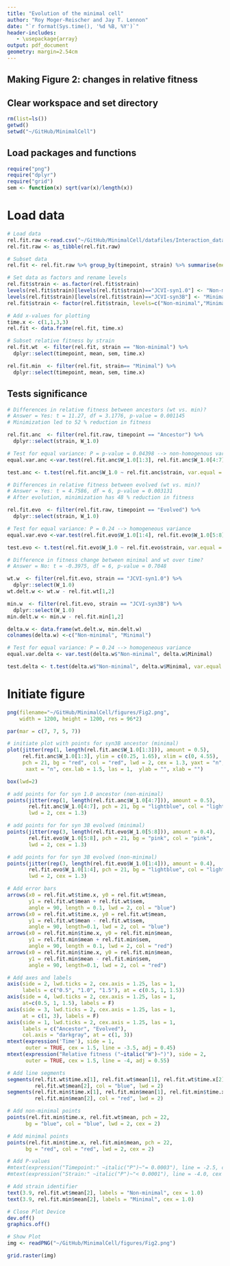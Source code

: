```yaml
---
title: "Evolution of the minimal cell"
author: "Roy Moger-Reischer and Jay T. Lennon"
date: "`r format(Sys.time(), '%d %B, %Y')`"
header-includes:
   - \usepackage{array}
output: pdf_document
geometry: margin=2.54cm
---
```


## Making Figure 2: changes in relative fitness

## Clear workspace and set directory
```r
rm(list=ls())
getwd()
setwd("~/GitHub/MinimalCell")
```

## Load packages and functions
```r
require("png")
require("dplyr")
require("grid")
sem <- function(x) sqrt(var(x)/length(x))
```

# Load data
```r
# Load data
rel.fit.raw <-read.csv("~/GitHub/MinimalCell/datafiles/Interaction_data_fitness.csv")
rel.fit.raw <- as_tibble(rel.fit.raw)

# Subset data
rel.fit <- rel.fit.raw %>% group_by(timepoint, strain) %>% summarise(mean = mean(W_1.0), sem = sem(W_1.0))

# Set data as factors and rename levels
rel.fit$strain <- as.factor(rel.fit$strain)
levels(rel.fit$strain)[levels(rel.fit$strain)=="JCVI-syn1.0"] <- "Non-minimal"
levels(rel.fit$strain)[levels(rel.fit$strain)=="JCVI-syn3B"] <- "Minimal"
rel.fit$strain <- factor(rel.fit$strain, levels=c("Non-minimal","Minimal"))

# Add x-values for plotting
time.x <- c(1,1,3,3)
rel.fit <- data.frame(rel.fit, time.x)

# Subset relative fitness by strain
rel.fit.wt  <- filter(rel.fit, strain == "Non-minimal") %>%
  dplyr::select(timepoint, mean, sem, time.x)

rel.fit.min  <- filter(rel.fit, strain== "Minimal") %>%
  dplyr::select(timepoint, mean, sem, time.x)
```

## Tests significance

```r
# Differences in relative fitness between ancestors (wt vs. min)?
# Answer = Yes: t = 11.27, df = 3.1776, p-value = 0.001145
# Minimization led to 52 % reduction in fitness

rel.fit.anc  <- filter(rel.fit.raw, timepoint == "Ancestor") %>%
  dplyr::select(strain, W_1.0)

# Test for equal variance: P = p-value = 0.04398 --> non-homogenous variance
equal.var.anc <-var.test(rel.fit.anc$W_1.0[1:3], rel.fit.anc$W_1.0[4:7])

test.anc <- t.test(rel.fit.anc$W_1.0 ~ rel.fit.anc$strain, var.equal = F)

# Differences in relative fitness between evolved (wt vs. min)?
# Answer = Yes: t = 4.7586, df = 6, p-value = 0.003131
# After evolution, minimization has 48 % reduction in fitness

rel.fit.evo  <- filter(rel.fit.raw, timepoint == "Evolved") %>%
  dplyr::select(strain, W_1.0)

# Test for equal variance: P = 0.24 --> homogeneous variance
equal.var.evo <-var.test(rel.fit.evo$W_1.0[1:4], rel.fit.evo$W_1.0[5:8])

test.evo <- t.test(rel.fit.evo$W_1.0 ~ rel.fit.evo$strain, var.equal = T)

# Difference in fitness change between minimal and wt over time?
# Answer = No: t = -0.3975, df = 6, p-value = 0.7048

wt.w  <- filter(rel.fit.evo, strain == "JCVI-syn1.0") %>%
  dplyr::select(W_1.0)
wt.delt.w <- wt.w - rel.fit.wt[1,2]

min.w  <- filter(rel.fit.evo, strain == "JCVI-syn3B") %>%
  dplyr::select(W_1.0)
min.delt.w <- min.w - rel.fit.min[1,2]

delta.w <- data.frame(wt.delt.w, min.delt.w)
colnames(delta.w) <-c("Non-minimal", "Minimal")

# Test for equal variance: P = 0.24 --> homogeneous variance
equal.var.delta <- var.test(delta.w$"Non-minimal", delta.w$Minimal)

test.delta <- t.test(delta.w$"Non-minimal", delta.w$Minimal, var.equal = T)
```

# Initiate figure
```r
png(filename="~/GitHub/MinimalCell/figures/Fig2.png",
    width = 1200, height = 1200, res = 96*2) 

par(mar = c(7, 7, 5, 7))

# initiate plot with points for syn3B ancestor (minimal)
plot(jitter(rep(1, length(rel.fit.anc$W_1.0[1:3])), amount = 0.5), 
     rel.fit.anc$W_1.0[1:3], ylim = c(0.25, 1.65), xlim = c(0, 4.55), 
     pch = 21, bg = "red", col = "red", lwd = 2, cex = 1.3, yaxt = "n", 
      xaxt = "n", cex.lab = 1.5, las = 1,  ylab = "", xlab = "")

box(lwd=2)

# add points for for syn 1.0 ancestor (non-minimal)
points(jitter(rep(1, length(rel.fit.anc$W_1.0[4:7])), amount = 0.5), 
       rel.fit.anc$W_1.0[4:7], pch = 21, bg = "lightblue", col = "lightblue", 
       lwd = 2, cex = 1.3)

# add points for for syn 3B evolved (minimal)
points(jitter(rep(3, length(rel.fit.evo$W_1.0[5:8])), amount = 0.4), 
       rel.fit.evo$W_1.0[5:8], pch = 21, bg = "pink", col = "pink", 
       lwd = 2, cex = 1.3)

# add points for for syn 3B evolved (non-minimal)
points(jitter(rep(3, length(rel.fit.evo$W_1.0[1:4])), amount = 0.4), 
       rel.fit.evo$W_1.0[1:4], pch = 21, bg = "lightblue", col = "lightblue", 
       lwd = 2, cex = 1.3)

# Add error bars
arrows(x0 = rel.fit.wt$time.x, y0 = rel.fit.wt$mean, 
       y1 = rel.fit.wt$mean + rel.fit.wt$sem, 
       angle = 90, length = 0.1, lwd = 2, col = "blue")
arrows(x0 = rel.fit.wt$time.x, y0 = rel.fit.wt$mean, 
       y1 = rel.fit.wt$mean - rel.fit.wt$sem, 
       angle = 90, length=0.1, lwd = 2, col = "blue")
arrows(x0 = rel.fit.min$time.x, y0 = rel.fit.min$mean, 
       y1 = rel.fit.min$mean + rel.fit.min$sem, 
       angle = 90, length = 0.1, lwd = 2, col = "red")
arrows(x0 = rel.fit.min$time.x, y0 = rel.fit.min$mean, 
       y1 = rel.fit.min$mean - rel.fit.min$sem, 
       angle = 90, length=0.1, lwd = 2, col = "red")

# Add axes and labels
axis(side = 2, lwd.ticks = 2, cex.axis = 1.25, las = 1,
     labels = c("0.5", "1.0", "1.5"), at = c(0.5, 1, 1.5))
axis(side = 4, lwd.ticks = 2, cex.axis = 1.25, las = 1,
     at=c(0.5, 1, 1.5), labels = F)
axis(side = 3, lwd.ticks = 2, cex.axis = 1.25, las = 1,
     at = c(1, 3), labels = F)
axis(side = 1, lwd.ticks = 2, cex.axis = 1.25, las = 1,
     labels = c("Ancestor", "Evolved"), 
     col.axis = "darkgray", at = c(1, 3))
mtext(expression('Time'), side = 1,
      outer = TRUE, cex = 1.5, line = -3.5, adj = 0.45)
mtext(expression("Relative fitness ("~italic("W")~")"), side = 2, 
      outer = TRUE, cex = 1.5, line = -4, adj = 0.55)

# Add line segments
segments(rel.fit.wt$time.x[1], rel.fit.wt$mean[1], rel.fit.wt$time.x[2], 
         rel.fit.wt$mean[2], col = "blue", lwd = 2)
segments(rel.fit.min$time.x[1], rel.fit.min$mean[1], rel.fit.min$time.x[2], 
         rel.fit.min$mean[2], col = "red", lwd = 2)

# Add non-minimal points
points(rel.fit.min$time.x, rel.fit.wt$mean, pch = 22, 
      bg = "blue", col = "blue", lwd = 2, cex = 2)

# Add minimal points
points(rel.fit.min$time.x, rel.fit.min$mean, pch = 22, 
      bg = "red", col = "red", lwd = 2, cex = 2)

# Add P-values
#mtext(expression("Timepoint:" ~italic("P")~"= 0.0003"), line = -2.5, cex = 0.80, at = 0.9)
#mtext(expression("Strain:" ~italic("P")~"< 0.0001"), line = -4.0, cex = 0.80, at = 0.75)

# Add strain identifier
text(3.9, rel.fit.wt$mean[2], labels = "Non-minimal", cex = 1.0)
text(3.9, rel.fit.min$mean[2], labels = "Minimal", cex = 1.0)

# Close Plot Device
dev.off()
graphics.off()

# Show Plot
img <- readPNG("~/GitHub/MinimalCell/figures/Fig2.png")

grid.raster(img)
```